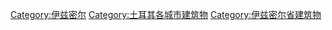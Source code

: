[[Category:伊兹密尔|Category:伊兹密尔]]
[[Category:土耳其各城市建筑物|Category:土耳其各城市建筑物]]
[[Category:伊兹密尔省建筑物|Category:伊兹密尔省建筑物]]